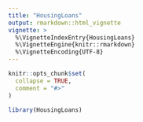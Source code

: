 ```yaml
---
title: "HousingLoans"
output: rmarkdown::html_vignette
vignette: >
  %\VignetteIndexEntry{HousingLoans}
  %\VignetteEngine{knitr::rmarkdown}
  %\VignetteEncoding{UTF-8}
---
```


```r
knitr::opts_chunk$set(
  collapse = TRUE,
  comment = "#>"
)
```

```r
library(HousingLoans)
```
